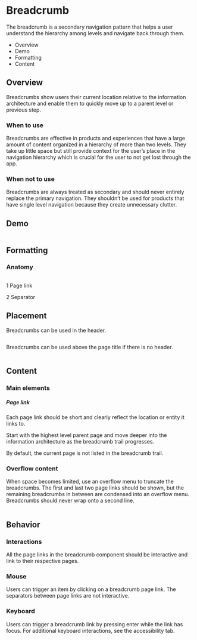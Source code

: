 <div class="main">
  <div class="title-wrapper">
    <h1 class="title">Breadcrumb</h1>
  </div>
  <div class="intro">
    <p>
      The breadcrumb is a secondary navigation pattern that helps a user understand the hierarchy among levels and
      navigate back through them.
    </p>
    <ul>
      <li>Overview</li>
      <li>Demo</li>
      <li>Formatting</li>
      <li>Content</li>
    </ul>
  </div>
  <div class="overview">
    <h2>Overview</h2>
    <p>
      Breadcrumbs show users their current location relative to the information architecture and enable them to
      quickly
      move up to a parent level or previous step.
    </p>
  </div>
  <div class="wtu">
    <h3>When to use</h3>
    <p>
      Breadcrumbs are effective in products and experiences that have a large amount of content organized in a
      hierarchy of more than two levels. They take up little space but still provide context for the user’s place in
      the navigation hierarchy which is crucial for the user to not get lost through the app.
    </p>
  </div>
  <div class="wtnu">
    <h3>When not to use</h3>
    <p>
      Breadcrumbs are always treated as secondary and should never entirely replace the primary navigation. They
      shouldn’t be used for products that have single level navigation because they create unnecessary clutter.
    </p>
  </div>
  <div class="demo">
    <h2>Demo</h2>
    <img src="../assets/img/docs_breadcrumb_1.png" alt=""/>
  </div>
  <div class="formatting">
    <h2>Formatting</h2>
    <h3>Anatomy</h3>
    <img src="../assets/img/docs_breadcrumb_2.png" alt=""/>
    <p>1 Page link</p>
    <p>2 Separator</p>
    <h2>Placement</h2>
    <p>Breadcrumbs can be used in the header.</p>
    <img src="../assets/img/docs_breadcrumb_3.png" alt=""/>
    <p>Breadcrumbs can be used above the page title if there is no header.</p>
    <img src="../assets/img/docs_breadcrumb_4.png" alt=""/>
  </div>
  <div class="content">
    <h2>Content</h2>
    <h3>Main elements</h3>
    <h5>Page link</h5>
    <p>
      Each page link should be short and clearly reflect the location or entity it links to.
    </p>
    <p>
      Start with the highest level parent page and move deeper into the information architecture as the breadcrumb trail
      progresses.
    </p>
    <p>
      By default, the current page is not listed in the breadcrumb trail.
    </p>
    <h3>Overflow content</h3>
    <p>
      When space becomes limited, use an overflow menu to truncate the breadcrumbs. The first and last two page links
      should be shown, but the remaining breadcrumbs in between are condensed into an overflow menu. Breadcrumbs should
      never wrap onto a second line.
    </p>
    <img src="../assets/img/docs_breadcrumb_5.png" alt=""/>
  </div>
  <div class="behavior">
    <h2>Behavior</h2>
    <h3>Interactions</h3>
    <p>
      All the page links in the breadcrumb component should be interactive and link to their respective pages.
    </p>
    <h3>Mouse</h3>
    <p>
      Users can trigger an item by clicking on a breadcrumb page link. The separators between page links are not
      interactive.
    </p>
    <h3>Keyboard</h3>
    <p>
      Users can trigger a breadcrumb link by pressing enter while the link has focus. For additional keyboard
      interactions, see the accessibility tab.
    </p>
  </div>
</div>
